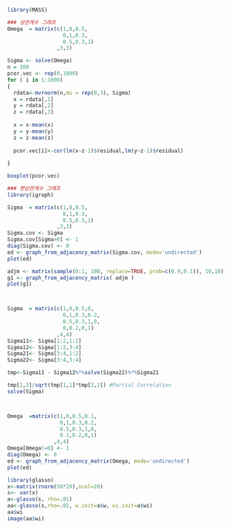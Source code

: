 ```r
library(MASS)
```

```R
### 상관계수 그래프
Omega  = matrix(c(1,0,0.5,
                  0,1,0.3,
                  0.5,0.3,1)
                ,3,3)

Sigma <- solve(Omega)
n = 100
pcor.vec <- rep(0,1000)
for ( i in 1:1000)
{
  rdata<-mvrnorm(n,mu = rep(0,3), Sigma)
  x = rdata[,1]
  y = rdata[,2]
  z = rdata[,3]
  
  x = x-mean(x)
  y = y-mean(y)
  z = z-mean(z)
  
  pcor.vec[i]<-cor(lm(x~z-1)$residual,lm(y~z-1)$residual)
  
}

boxplot(pcor.vec)
```

```r
### 편상관계수 그래프
library(igraph)

Sigma  = matrix(c(1,0,0.5,
                  0,1,0.3,
                  0.5,0.3,1)
                ,3,3)
Sigma.cov <- Sigma
Sigma.cov[Sigma>0] <- 1
diag(Sigma.cov) <- 0
ed <- graph_from_adjacency_matrix(Sigma.cov, mode='undirected')
plot(ed)

adjm <- matrix(sample(0:1, 100, replace=TRUE, prob=c(0.9,0.1)), 10,10)
g1 <- graph_from_adjacency_matrix( adjm )
plot(g1)



Sigma  = matrix(c(1,0,0.5,0,
                  0,1,0.3,0.2,
                  0.5,0.3,1,0,
                  0,0.2,0,1)
                ,4,4)
Sigma11<- Sigma[1:2,1:2]
Sigma12<- Sigma[1:2,3:4]
Sigma21<- Sigma[3:4,1:2]
Sigma22<- Sigma[3:4,3:4]

tmp<-Sigma11 - Sigma12%*%solve(Sigma22)%*%Sigma21

tmp[1,2]/sqrt(tmp[1,1]*tmp[2,2]) #Partial Correlation
solve(Sigma)



Omega  =matrix(c(1,0,0.5,0.1,
                 0,1,0.3,0.2,
                 0.5,0.3,1,0,
                 0.1,0.2,0,1)
               ,4,4)
Omega[Omega!=0] <- 1
diag(Omega) <- 0
ed <- graph_from_adjacency_matrix(Omega, mode='undirected')
plot(ed)
```

```r
library(glasso)
x<-matrix(rnorm(50*20),ncol=20)
s<- var(x)
a<-glasso(s, rho=.01)
aa<-glasso(s,rho=.02, w.init=a$w, wi.init=a$wi)
aa$wi
image(aa$wi)
```

